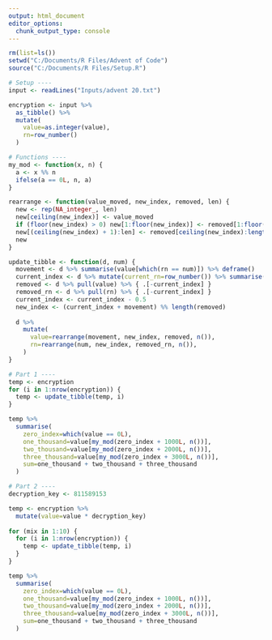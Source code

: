 ```yaml
---
output: html_document
editor_options: 
  chunk_output_type: console
---
```


```r

rm(list=ls())
setwd("C:/Documents/R Files/Advent of Code")
source("C:/Documents/R Files/Setup.R")

```

```r

# Setup ----
input <- readLines("Inputs/advent 20.txt")

encryption <- input %>%
  as_tibble() %>%
  mutate(
    value=as.integer(value),
    rn=row_number()
  )

# Functions ----
my_mod <- function(x, n) {
  a <- x %% n
  ifelse(a == 0L, n, a)
}

rearrange <- function(value_moved, new_index, removed, len) {
  new <- rep(NA_integer_, len)
  new[ceiling(new_index)] <- value_moved
  if (floor(new_index) > 0) new[1:floor(new_index)] <- removed[1:floor(new_index)]
  new[(ceiling(new_index) + 1):len] <- removed[ceiling(new_index):length(removed)]
  new
}

update_tibble <- function(d, num) {
  movement <- d %>% summarise(value[which(rn == num)]) %>% deframe()
  current_index <- d %>% mutate(current_rn=row_number()) %>% summarise(current_rn[which(rn == num)]) %>% deframe()
  removed <- d %>% pull(value) %>% { .[-current_index] }
  removed_rn <- d %>% pull(rn) %>% { .[-current_index] }
  current_index <- current_index - 0.5
  new_index <- (current_index + movement) %% length(removed)
  
  d %>%
    mutate(
      value=rearrange(movement, new_index, removed, n()),
      rn=rearrange(num, new_index, removed_rn, n()),
    )
}

# Part 1 ----
temp <- encryption
for (i in 1:nrow(encryption)) {
  temp <- update_tibble(temp, i)
}

temp %>%
  summarise(
    zero_index=which(value == 0L),
    one_thousand=value[my_mod(zero_index + 1000L, n())],
    two_thousand=value[my_mod(zero_index + 2000L, n())],
    three_thousand=value[my_mod(zero_index + 3000L, n())],
    sum=one_thousand + two_thousand + three_thousand
  )

# Part 2 ----
decryption_key <- 811589153

temp <- encryption %>%
  mutate(value=value * decryption_key)
  
for (mix in 1:10) {
  for (i in 1:nrow(encryption)) {
    temp <- update_tibble(temp, i)
  }
}

temp %>%
  summarise(
    zero_index=which(value == 0L),
    one_thousand=value[my_mod(zero_index + 1000L, n())],
    two_thousand=value[my_mod(zero_index + 2000L, n())],
    three_thousand=value[my_mod(zero_index + 3000L, n())],
    sum=one_thousand + two_thousand + three_thousand
  )

```
